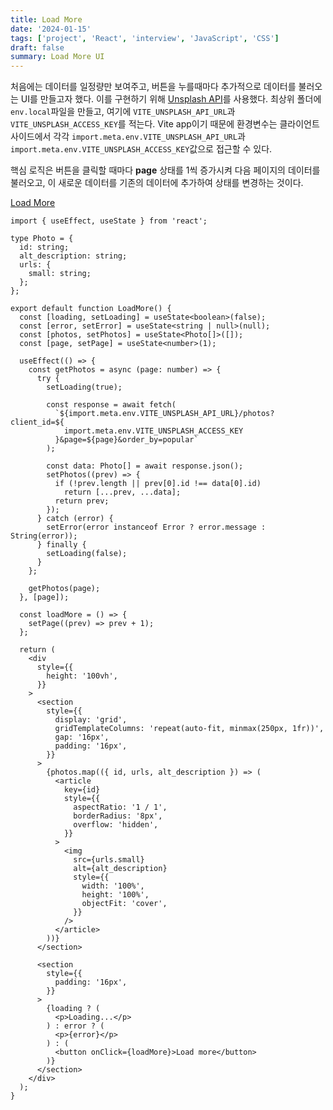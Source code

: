 ```yaml
---
title: Load More
date: '2024-01-15'
tags: ['project', 'React', 'interview', 'JavaScript', 'CSS']
draft: false
summary: Load More UI
---
```


처음에는 데이터를 일정량만 보여주고, 버튼을 누를때마다 추가적으로 데이터를 불러오는 UI를 만들고자 했다.
이를 구현하기 위해 [Unsplash API](https://unsplash.com/developers)를 사용했다. 최상위 폴더에 `env.local`파일을 만들고, 여기에 `VITE_UNSPLASH_API_URL`과 `VITE_UNSPLASH_ACCESS_KEY`를 적는다.
Vite app이기 때문에 환경변수는 클라이언트 사이드에서 각각 `import.meta.env.VITE_UNSPLASH_API_URL`과 `import.meta.env.VITE_UNSPLASH_ACCESS_KEY`값으로 접근할 수 있다.

핵심 로직은 버튼을 클릭할 때마다 **page** 상태를 1씩 증가시켜 다음 페이지의 데이터를 불러오고, 이 새로운 데이터를 기존의 데이터에 추가하여 상태를 변경하는 것이다.

[Load More](https://github.com/Valentin1495/React-Projects-for-Interview/tree/main/src/components/Load-More)

```tsx:src/components/Load-More/load-more.tsx
import { useEffect, useState } from 'react';

type Photo = {
  id: string;
  alt_description: string;
  urls: {
    small: string;
  };
};

export default function LoadMore() {
  const [loading, setLoading] = useState<boolean>(false);
  const [error, setError] = useState<string | null>(null);
  const [photos, setPhotos] = useState<Photo[]>([]);
  const [page, setPage] = useState<number>(1);

  useEffect(() => {
    const getPhotos = async (page: number) => {
      try {
        setLoading(true);

        const response = await fetch(
          `${import.meta.env.VITE_UNSPLASH_API_URL}/photos?client_id=${
            import.meta.env.VITE_UNSPLASH_ACCESS_KEY
          }&page=${page}&order_by=popular`
        );

        const data: Photo[] = await response.json();
        setPhotos((prev) => {
          if (!prev.length || prev[0].id !== data[0].id)
            return [...prev, ...data];
          return prev;
        });
      } catch (error) {
        setError(error instanceof Error ? error.message : String(error));
      } finally {
        setLoading(false);
      }
    };

    getPhotos(page);
  }, [page]);

  const loadMore = () => {
    setPage((prev) => prev + 1);
  };

  return (
    <div
      style={{
        height: '100vh',
      }}
    >
      <section
        style={{
          display: 'grid',
          gridTemplateColumns: 'repeat(auto-fit, minmax(250px, 1fr))',
          gap: '16px',
          padding: '16px',
        }}
      >
        {photos.map(({ id, urls, alt_description }) => (
          <article
            key={id}
            style={{
              aspectRatio: '1 / 1',
              borderRadius: '8px',
              overflow: 'hidden',
            }}
          >
            <img
              src={urls.small}
              alt={alt_description}
              style={{
                width: '100%',
                height: '100%',
                objectFit: 'cover',
              }}
            />
          </article>
        ))}
      </section>

      <section
        style={{
          padding: '16px',
        }}
      >
        {loading ? (
          <p>Loading...</p>
        ) : error ? (
          <p>{error}</p>
        ) : (
          <button onClick={loadMore}>Load more</button>
        )}
      </section>
    </div>
  );
}
```